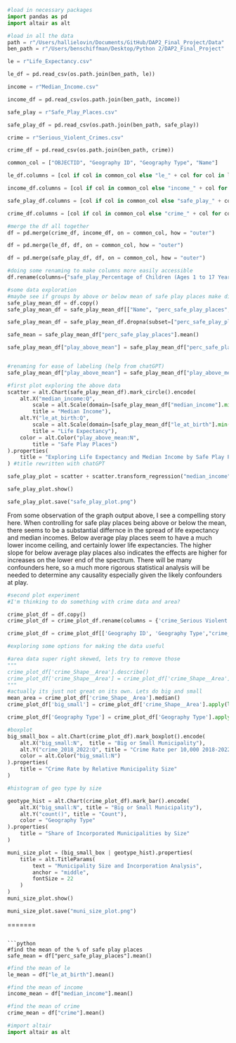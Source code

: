 ```python
#load in necessary packages
import pandas as pd
import altair as alt
```

```python
#load in all the data
path = r"/Users/hallielovin/Documents/GitHub/DAP2_Final_Project/Data"
ben_path = r"/Users/benschiffman/Desktop/Python 2/DAP2_Final_Project"

le = r"Life_Expectancy.csv"

le_df = pd.read_csv(os.path.join(ben_path, le))

income = r"Median_Income.csv"

income_df = pd.read_csv(os.path.join(ben_path, income))

safe_play = r"Safe_Play_Places.csv"

safe_play_df = pd.read_csv(os.path.join(ben_path, safe_play))

crime = r"Serious_Violent_Crimes.csv"

crime_df = pd.read_csv(os.path.join(ben_path, crime))
```

```python
common_col = ["OBJECTID", "Geography ID", "Geography Type", "Name"]

le_df.columns = [col if col in common_col else "le_" + col for col in le_df.columns]

income_df.columns = [col if col in common_col else "income_" + col for col in income_df.columns]

safe_play_df.columns = [col if col in common_col else "safe_play_" + col for col in safe_play_df.columns]

crime_df.columns = [col if col in common_col else "crime_" + col for col in crime_df.columns]
```

```python
#merge the df all together
df = pd.merge(crime_df, income_df, on = common_col, how = "outer")

df = pd.merge(le_df, df, on = common_col, how = "outer")

df = pd.merge(safe_play_df, df, on = common_col, how = "outer")

```

```python
#doing some renaming to make columns more easily accessible 
df.rename(columns={"safe_play_Percentage of Children (Ages 1 to 17 Years) With Easy Access to a Park, Playground, or Other Safe Place to Play": "perc_safe_play_places", "le_Life Expectancy at Birth ": "le_at_birth", "income_Median Household Income": "median_income","crime_Serious Violent Crimes (per 100,000 Population), 2022": "crime"}, inplace=True)
```

```python
#some data exploration 
#maybe see if groups by above or below mean of safe play places make distinct groups in violent crime & life expectancy with income
safe_play_mean_df = df.copy()
safe_play_mean_df = safe_play_mean_df[["Name", "perc_safe_play_places",'le_at_birth', 'crime', 'median_income']]

safe_play_mean_df = safe_play_mean_df.dropna(subset=["perc_safe_play_places"])

safe_mean = safe_play_mean_df["perc_safe_play_places"].mean()

safe_play_mean_df["play_above_mean"] = safe_play_mean_df["perc_safe_play_places"].apply(lambda x: 1 if x > safe_mean else 0)


#renaming for ease of labeling (help from chatGPT)
safe_play_mean_df["play_above_mean"] = safe_play_mean_df["play_above_mean"].map({0: "Below Avg", 1: "Above Avg"})
```

```python
#first plot exploring the above data
scatter = alt.Chart(safe_play_mean_df).mark_circle().encode(
    alt.X("median_income:Q", 
        scale = alt.Scale(domain=[safe_play_mean_df["median_income"].min(), safe_play_mean_df["median_income"].max()]),
        title = "Median Income"),
    alt.Y("le_at_birth:Q", 
        scale = alt.Scale(domain=[safe_play_mean_df["le_at_birth"].min()-2, safe_play_mean_df["le_at_birth"].max()+2]),
        title = "Life Expectancy"),
    color = alt.Color("play_above_mean:N", 
        title = "Safe Play Places")
).properties(
    title = "Exploring Life Expectancy and Median Income by Safe Play Place Access"
) #title rewritten with chatGPT

safe_play_plot = scatter + scatter.transform_regression("median_income", "le_at_birth", groupby = ["play_above_mean"]).mark_line()

safe_play_plot.show()

safe_play_plot.save("safe_play_plot.png")
```

From some observation of the graph output above, I see a compelling story here. When controlling for safe play places being above or below the mean, there seems to be a substantial differnce in the spread of life expectancy and median incomes. Below average play places seem to have a much lower income ceiling, and certainly lower life expectancies. The higher slope for below average play places also indicates the effects are higher for increases on the lower end of the spectrum. There will be many confounders here, so a much more rigorous statistical analysis will be needed to determine any causality especially given the likely confounders at play. 

```python
#second plot experiment
#I'm thinking to do something with crime data and area?

crime_plot_df = df.copy()
crime_plot_df = crime_plot_df.rename(columns = {'crime_Serious Violent Crimes (per 100,000 Population), 2018-2022':"crime_2018_2022"})

crime_plot_df = crime_plot_df[['Geography ID', 'Geography Type',"crime_2018_2022", 'perc_safe_play_places', 'median_income', 'crime_Shape__Area']]
```

```python
#exploring some options for making the data useful

#area data super right skewed, lets try to remove those
"""
crime_plot_df['crime_Shape__Area'].describe()
crime_plot_df['crime_Shape__Area'] = crime_plot_df['crime_Shape__Area'] <  3.103419e+08
"""
#actually its just not great on its own. Lets do big and small
mean_area = crime_plot_df['crime_Shape__Area'].median()
crime_plot_df['big_small'] = crime_plot_df['crime_Shape__Area'].apply(lambda x: "big" if x > mean_area else "small")

crime_plot_df['Geography Type'] = crime_plot_df['Geography Type'].apply(lambda x: "Unincorperated" if x == "Unincorporated Los Angeles County" else x)
```

```python
#boxplot
big_small_box = alt.Chart(crime_plot_df).mark_boxplot().encode(
    alt.X("big_small:N",  title = "Big or Small Municipality"),
    alt.Y("crime_2018_2022:Q", title = "Crime Rate per 10,000 2018-2022"),
    color = alt.Color("big_small:N")
).properties(
    title = "Crime Rate by Relative Municipality Size"
)

#histogram of geo type by size

geotype_hist = alt.Chart(crime_plot_df).mark_bar().encode(
    alt.X("big_small:N", title = "Big or Small Municipality"),
    alt.Y("count()", title = "Count"),
    color = "Geography Type"
).properties(
    title = "Share of Incorporated Municipalities by Size"
)

muni_size_plot = (big_small_box | geotype_hist).properties(
    title = alt.TitleParams(
        text = "Municipality Size and Incorporation Analysis",
        anchor = "middle",
        fontSize = 22
    )
)
muni_size_plot.show()

muni_size_plot.save("muni_size_plot.png")
```

=======
```

```python
#find the mean of the % of safe play places
safe_mean = df["perc_safe_play_places"].mean()
```

```python
#find the mean of le
le_mean = df["le_at_birth"].mean()
```

```python
#find the mean of income 
income_mean = df["median_income"].mean()
```

```python
#find the mean of crime 
crime_mean = df["crime"].mean()
```

```python
#import altair 
import altair as alt
```